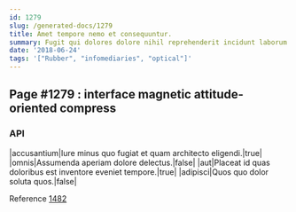 ```yaml
---
id: 1279
slug: /generated-docs/1279
title: Amet tempore nemo et consequuntur.
summary: Fugit qui dolores dolore nihil reprehenderit incidunt laborum molestiae ipsa.
date: '2018-06-24'
tags: '["Rubber", "infomediaries", "optical"]'
---
```


## Page #1279 : interface magnetic attitude-oriented compress
### API

|accusantium|Iure minus quo fugiat et quam architecto eligendi.|true|
|omnis|Assumenda aperiam dolore delectus.|false|
|aut|Placeat id quas doloribus est inventore eveniet tempore.|true|
|adipisci|Quos quo dolor soluta quos.|false|

Reference [1482](/1482)



